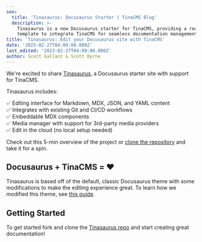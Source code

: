 ```yaml
---
seo:
  title: 'Tinasaurus: Docusaurus Starter | TinaCMS Blog'
  description: >-
    Tinasaurus is a new Docusaurus starter for TinaCMS, providing a ready-to-use
    template to integrate TinaCMS for seamless documentation management.
title: 'Tinasaurus: Edit your Docusaurus site with TinaCMS'
date: '2023-02-27T04:00:00.000Z'
last_edited: '2023-02-27T04:00:00.000Z'
author: Scott Gallant & Scott Byrne
---
```


We're excited to share [Tinasaurus](https://github.com/tinacms/tinasaurus), a Docusaurus starter site with support for TinaCMS.

<WebmEmbed embedSrc="/img/blog/tinasaurus-docusaurus-starter/tinacms-docusaurus-markdown-editing.webm" />

Tinasaurus includes:

✅ Editing interface for Markdown, MDX, JSON, and YAML content\
✅ Integrates with existing Git and CI/CD workflows\
✅ Embeddable MDX components \
✅ Media manager with support for 3rd-party media providers\
✅ Edit in the cloud (no local setup needed)

Check out this 5-min overview of the project or [clone the repository](https://github.com/tinacms/tinasaurus) and take it for a spin.

<Youtube embedSrc="https://www.youtube.com/embed/2bHBwM54UB8" />

## Docusaurus + TinaCMS = ❤️

Tinasaurus is based off of the default, classic Docusaurus theme with some modifications to make the editing experience great. To learn how we modified this theme, see [this guide](https://tina.io/guides/tinacms/docusaurus/guide/).

## Getting Started

To get started fork and clone the [Tinasaurus repo](https://github.com/tinacms/tinasaurus) and start creating great documentation!
